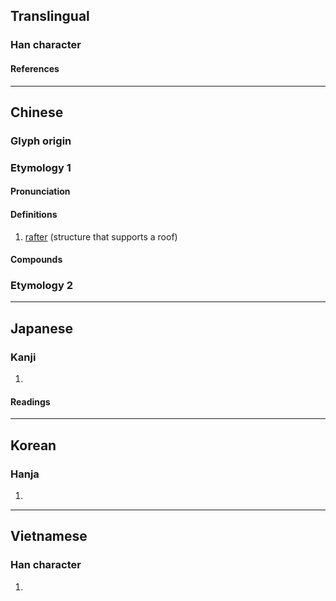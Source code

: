 {{character info/new}}
==Translingual==

===Han character===
{{Han char|rn=75|rad=木|as=10|sn=14|four=40932|canj=DYWV,XDYWV|ids=⿰木衰}}

====References====
{{Han ref|kx=0544.200|dkj=15276|dj=0932.040|hdz=21267.070|uh=69B1}}

----

==Chinese==
{{zh-forms}}

===Glyph origin===
{{Han etym}}
===Etymology 1===
====Pronunciation====
{{zh-pron
|m=cuī
|c=ceoi1
|h=pfs=
|md=
|mn=
|w=
|mc=y
|oc=y
|cat=n
}}

====Definitions====
{{zh-hanzi}}

# [[rafter]] (structure that supports a roof)

====Compounds====
{{zh-der|榱桷|榱棟|榱椽|榱題}}
===Etymology 2===
{{zh-see|檨|v}}
----

==Japanese==

===Kanji===
{{ja-kanji|grade=|rs=木10}}

# {{rfdef|ja|sort=木10}}

====Readings====
{{ja-readings
|goon=すい
|kanon=すい
|kun=たるき
}}

----

==Korean==

===Hanja===
{{ko-hanja|최}}

# {{rfdef|ko|sort=木10}}

----

==Vietnamese==

===Han character===
{{vi-readings|rs=木10|reading=suôi}}

# {{rfdef|vi|sort=木10}}